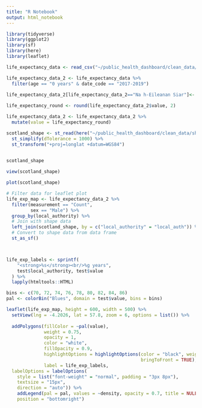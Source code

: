 ```yaml
---
title: "R Notebook"
output: html_notebook
---
```


```r
library(tidyverse)
library(ggplot2)
library(sf)
library(here)
library(leaflet)
```



```r
life_expectancy_data <- read_csv("~/public_health_dashboard/clean_data/life_expectancy_clean.csv")
```



```r
life_expectancy_data_2 <- life_expectancy_data %>%
  filter(age == "0 years" & date_code == "2017-2019")

life_expectancy_data_2[life_expectancy_data_2=="Na h-Eileanan Siar"]<- "Eilean Siar"
  
life_expectancy_round <- round(life_expectancy_data_2$value, 2)

life_expectancy_data_2 <- life_expectancy_data_2 %>%
  mutate(value = life_expectancy_round)
```

```r
scotland_shape <- st_read(here("~/public_health_dashboard/clean_data/shape_data/pub_las.shp")) %>%
  st_simplify(dTolerance = 1000) %>%
  st_transform("+proj=longlat +datum=WGS84")
  
```


```r
scotland_shape
```

```r
view(scotland_shape)
```

```r
plot(scotland_shape)
```



```r
# Filter data for leaflet plot
life_exp_map <- life_expectancy_data_2 %>%
  filter(measurement == "Count",
         sex == "Male") %>%
  group_by(local_authority) %>%
  # Join with shape data
  left_join(scotland_shape, by = c("local_authority" = "local_auth")) %>%
  # Convert to shape data from data frame
  st_as_sf()



life_exp_labels <- sprintf(
    "<strong>%s</strong><br/>%g years",
    test$local_authority, test$value
  ) %>% 
  lapply(htmltools::HTML)

bins <- c(70, 72, 74, 76, 78, 80, 82, 84, 86)
pal <- colorBin("Blues", domain = test$value, bins = bins)


```



```r
leaflet(life_exp_map, height = 600, width = 500) %>%
  setView(lng = -4.2026, lat = 57.8, zoom = 6, options = list()) %>%
  
  addPolygons(fillColor = ~pal(value),
              weight = 0.75,
              opacity = 1,
              color = "white",
              fillOpacity = 0.9,
              highlightOptions = highlightOptions(color = "black", weight = 1,
                                                  bringToFront = TRUE),
              label = life_exp_labels,
  labelOptions = labelOptions(
    style = list("font-weight" = "normal", padding = "3px 8px"),
    textsize = "15px",
    direction = "auto")) %>%
    addLegend(pal = pal, values = ~density, opacity = 0.7, title = NULL,
    position = "bottomright")

```


